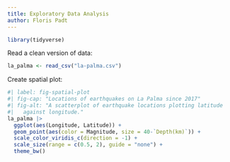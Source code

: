 ```yaml
---
title: Exploratory Data Analysis
author: Floris Padt
---
```


```r
library(tidyverse)
```


Read a clean version of data:

```r
la_palma <- read_csv("la-palma.csv")
```

Create spatial plot:

```r
#| label: fig-spatial-plot
#| fig-cap: "Locations of earthquakes on La Palma since 2017"
#| fig-alt: "A scatterplot of earthquake locations plotting latitude
#|   against longitude."
la_palma |> 
  ggplot(aes(Longitude, Latitude)) +
  geom_point(aes(color = Magnitude, size = 40-`Depth(km)`)) +
  scale_color_viridis_c(direction = -1) + 
  scale_size(range = c(0.5, 2), guide = "none") +
  theme_bw()
```

